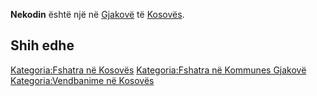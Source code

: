 {{Fshat në 
 | Emri                = Nekodin
 | EmriAlt                = 
 | NAME_SHORT_FORM=      
 | NAME_GENERIC=      
 | NAME_SORT_NAME_RO=      NEKODIN
 | FULL_NAME_RO = Nekodin
 | FULL_NAME_ND_RO=Nekodin
 | SORT_NAME_RG=NEKODIN
 | FULL_NAME_RG=Nekodin
 | FULL_NAME_ND_RG=Nekodin
 | SRP_NAME_SHORT_FORM=      
 | SRP_NAME_GENERIC=      
 | SRP_NAME_SORT_NAME_RO=      
 | SRP_FULL_NAME_RO = 
 | SRP_FULL_NAME_ND_RO=
 | SRP_SORT_NAME_RG=
 | SRP_FULL_NAME_RG=
 | SRP_FULL_NAME_ND_RG=
 | Emri (Rasa dhanore) = 
 | Figura              = 
 | Shteti              = Kosovo
 | Komuna              = Gjakovë
 | Kodi postar         = 
 | Sipërfaqja          = 

 | Popullsia           = 

 | Regj. i popullsisë  = 
 | Dend. e popullsisë  = 
 | Faqja zyrtare       = 
 <!--- Koordinatat ----> 
 | Gjerësia            = 42.349167
 | Gjatësia            = 21.172778
 | Lartësia            = 
}}
'''Nekodin''' është një [[]] në [[Gjakovë]] të [[Kosovës]].

<!-- == Gjeografia == -->
<!-- == Historia == -->
<!-- == Demografia == -->
== Shih edhe ==
{{Komuna Gjakovë}}
{{Kosovo-Administrata-Cung}}

[[Kategoria:Fshatra në Kosovës]]
[[Kategoria:Fshatra në Kommunes Gjakovë]]
[[Kategoria:Vendbanime në Kosovës]]